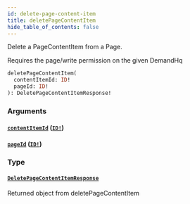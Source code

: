 ```yaml
---
id: delete-page-content-item
title: deletePageContentItem
hide_table_of_contents: false
---
```



Delete a PageContentItem from a Page.

Requires the page/write permission on the given DemandHq

```graphql
deletePageContentItem(
  contentItemId: ID!
  pageId: ID!
): DeletePageContentItemResponse!
```


### Arguments

#### [`contentItemId`](#) ([`ID!`](/developers/demandhq-apis/demand-api/graphql/reference/scalars/id))




#### [`pageId`](#) ([`ID!`](/developers/demandhq-apis/demand-api/graphql/reference/scalars/id))




### Type

#### [`DeletePageContentItemResponse`](/developers/demandhq-apis/demand-api/graphql/reference/objects/delete-page-content-item-response)

Returned object from deletePageContentItem




